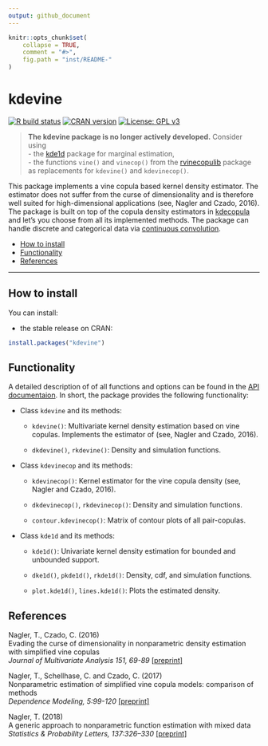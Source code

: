 ```yaml
---
output: github_document
---
```


```r
knitr::opts_chunk$set(
    collapse = TRUE,
    comment = "#>",
    fig.path = "inst/README-"
)
```

kdevine
=========

[![R build status](https://github.com/tnagler/kdevine/workflows/R-CMD-check/badge.svg)](https://github.com/tnagler/kdevine)
[![CRAN version](http://www.r-pkg.org/badges/version/kdevine)](https://cran.r-project.org/package=kdevine) 
[![License: GPL v3](https://img.shields.io/badge/License-GPL%20v3-blue.svg)](http://www.gnu.org/licenses/gpl-3.0)

> **The kdevine package is no longer actively developed.** Consider using  
   - the [kde1d](https://github.com/tnagler/kde1d) package for marginal estimation,   
   - the functions `vine()` and `vinecop()` from the [rvinecopulib](https://github.com/vinecopulib/rvinecopulib) 
     package as replacements for `kdevine()` and `kdevinecop()`.

This package implements a vine copula based kernel density estimator. The 
estimator does not suffer from the curse of dimensionality and is therefore well 
suited for high-dimensional applications (see, Nagler and Czado, 2016). The
package is built on top of the copula density estimators in 
[kdecopula](https://github.com/tnagler/kdecopula) and
let's you choose from all its implemented methods. The package can handle
discrete and categorical data via 
[continuous convolution](https://github.com/tnagler/cctools).

- [How to install](#how-to-install)
- [Functionality](#functionality)
- [References](#references)
	
----------------------------------------------------------------
	
## How to install

You can install:

* the stable release on CRAN:
``` r
install.packages("kdevine")
```

## Functionality

A detailed description of of all functions and options can be found in the 
[API documentaion](https://tnagler.github.io/kdevine/reference/index.html). 
In short, the package provides the following functionality:

  * Class `kdevine` and its methods:

     * `kdevine()`: Multivariate kernel density estimation based on vine copulas.
       Implements the estimator of (see, Nagler and Czado, 2016).
     
     * `dkdevine()`, `rkdevine()`: Density and simulation functions.
     
  * Class `kdevinecop` and its methods:
    
     * `kdevinecop()`: Kernel estimator for the vine copula density (see, Nagler and 
        Czado, 2016).
     
     * `dkdevinecop()`, `rkdevinecop()`: Density and simulation functions.
     
     * `contour.kdevinecop()`: Matrix of contour plots of all pair-copulas.
     
   * Class `kde1d` and its methods:
    
     * `kde1d()`: Univariate kernel density estimation for bounded and unbounded 
       support.
     
     * `dke1d()`, `pkde1d()`, `rkde1d()`: Density, cdf, and simulation functions.
     
     * `plot.kde1d()`, `lines.kde1d()`: Plots the estimated density.


## References

Nagler, T., Czado, C. (2016)  
Evading the curse of dimensionality in nonparametric density estimation with 
simplified vine copulas  
*Journal of Multivariate Analysis 151, 69-89* 
[[preprint]](http://arxiv.org/abs/1503.03305)


Nagler, T., Schellhase, C. and Czado, C. (2017)  
Nonparametric estimation of simplified vine copula models: comparison of methods  
*Dependence Modeling, 5:99-120* 
[[preprint]](http://arxiv.org/abs/1701.00845)

Nagler, T. (2018)  
A generic approach to nonparametric function estimation with mixed data  
*Statistics & Probability Letters, 137:326–330* [[preprint]](https://arxiv.org/abs/1704.07457)
